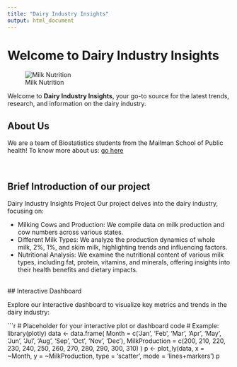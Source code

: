 ```yaml
---
title: "Dairy Industry Insights"
output: html_document
---
```


# Welcome to Dairy Industry Insights

![Milk Nutrition](images/cow_index.jpg)

Welcome to **Dairy Industry Insights**, your go-to source for the latest trends, research, and information on the dairy industry. 

## About Us

We are a team of Biostatistics students from the Mailman School of Public health! To know more about us: <a href=About-us.html>go here</a>

<br>

## Brief Introduction of our project

Dairy Industry Insights Project
Our project delves into the dairy industry, focusing on:

<ul> 
<li>Milking Cows and Production: We compile data on milk production and cow numbers across various states.</li>

<li>Different Milk Types: We analyze the production dynamics of whole milk, 2%, 1%, and skim milk, highlighting trends and influencing factors.</li>

<li>Nutritional Analysis: We examine the nutritional content of various milk types, including fat, protein, vitamins, and minerals, offering insights into their health benefits and dietary impacts.</li>
</ul>

<br>
## Interactive Dashboard

Explore our interactive dashboard to visualize key metrics and trends in the dairy industry:

```r
# Placeholder for your interactive plot or dashboard code
# Example:
library(plotly)
data <- data.frame(
  Month = c('Jan', 'Feb', 'Mar', 'Apr', 'May', 'Jun', 'Jul', 'Aug', 'Sep', 'Oct', 'Nov', 'Dec'),
  MilkProduction = c(200, 210, 220, 230, 240, 250, 260, 270, 280, 290, 300, 310)
)
p <- plot_ly(data, x = ~Month, y = ~MilkProduction, type = 'scatter', mode = 'lines+markers')
p
